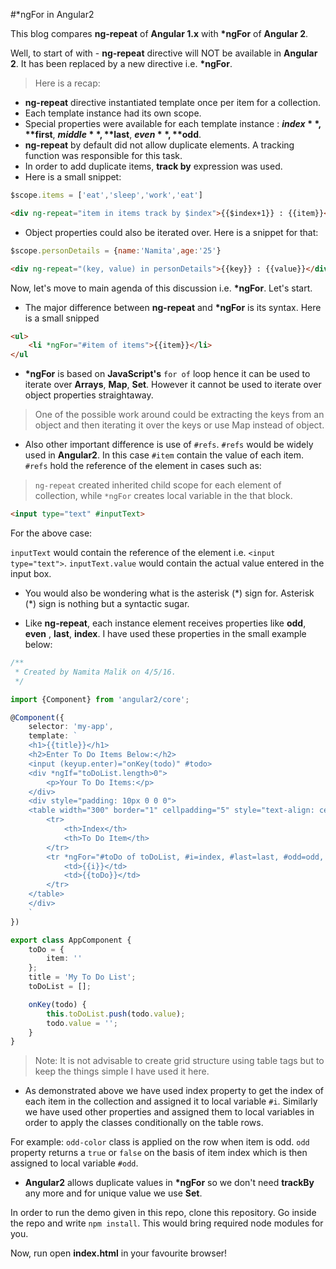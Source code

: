 #*ngFor in Angular2

This blog compares **ng-repeat** of **Angular 1.x** with **\*ngFor** of **Angular 2**.

Well, to start of with - **ng-repeat** directive will NOT be available in **Angular 2**. It has been replaced by a new directive i.e. **\*ngFor**.

> Here is a recap:

* **ng-repeat** directive instantiated template once per item for a collection.
* Each template instance had its own scope.
* Special properties were available for each template instance : **$index**, **$first**, **$middle**, **$last**, **$even**, **$odd**.
* **ng-repeat** by default did not allow duplicate elements. A tracking function was responsible for this task.
* In order to add duplicate items, **track by** expression was used.
* Here is a small snippet:

```JavaScript
$scope.items = ['eat','sleep','work','eat']
```

```HTML
<div ng-repeat="item in items track by $index">{{$index+1}} : {{item}}</div>
```

* Object properties could also be iterated over. Here is a snippet for that:

```JavaScript
$scope.personDetails = {name:'Namita',age:'25'}
```

```HTML
<div ng-repeat="(key, value) in personDetails">{{key}} : {{value}}</div>
```

Now, let's move to main agenda of this discussion i.e. **\*ngFor**. Let's start.

* The major difference between **ng-repeat** and **\*ngFor** is its syntax. Here is a small snipped

```HTML
<ul>
    <li *ngFor="#item of items">{{item}}</li>
</ul
```

* **\*ngFor** is based on **JavaScript's** `for of` loop hence it can be used to iterate over **Arrays**, **Map**, **Set**. However it cannot be used to iterate over object properties straightaway.
>One of the possible work around could be extracting the keys from an object and then iterating it over the keys or use Map instead of object.

* Also other important difference is use of `#refs`. `#refs` would be widely used in **Angular2**. In this case `#item` contain the value of each item. `#refs` hold the reference of the element in cases such as:

> `ng-repeat` created inherited child scope for each element of collection, while `*ngFor` creates local variable in the that block.

```HTML
<input type="text" #inputText>
```

For the above case:

`inputText` would contain the reference of the element i.e. `<input type="text">`. `inputText.value` would contain the actual value entered in the input box.

* You would also be wondering what is the asterisk (\*) sign for. Asterisk (\*) sign is nothing but a syntactic sugar.

* Like **ng-repeat**, each instance element receives properties like **odd**, **even** , **last**, **index**. I have used these properties in the small example below:

```TypeScript
/**
 * Created by Namita Malik on 4/5/16.
 */

import {Component} from 'angular2/core';

@Component({
    selector: 'my-app',
    template: `
    <h1>{{title}}</h1>
    <h2>Enter To Do Items Below:</h2>
    <input (keyup.enter)="onKey(todo)" #todo>
    <div *ngIf="toDoList.length>0">
        <p>Your To Do Items:</p>
    </div>
    <div style="padding: 10px 0 0 0">
    <table width="300" border="1" cellpadding="5" style="text-align: center">
        <tr>
            <th>Index</th>
            <th>To Do Item</th>
        </tr>
        <tr *ngFor="#toDo of toDoList, #i=index, #last=last, #odd=odd, #even=even"  [ngClass]="{'odd-color':odd, 'even-color':even, 'last-color' : last }">
            <td>{{i}}</td>
            <td>{{toDo}}</td>
        </tr>
    </table>
    </div>
    `
})

export class AppComponent {
    toDo = {
        item: ''
    };
    title = 'My To Do List';
    toDoList = [];

    onKey(todo) {
        this.toDoList.push(todo.value);
        todo.value = '';
    }
}
```

>Note: It is not advisable to create grid structure using table tags but to keep the things simple I have used it here.

* As demonstrated above we have used index property to get the index of each item in the collection and assigned it to local variable `#i`. Similarly we have used other properties and assigned them to local variables in order to apply the classes conditionally on the table rows.

For example: `odd-color` class is applied on the row when item is odd. `odd` property returns a `true` or `false` on the basis of item index which is then assigned to local variable `#odd`.
    
* **Angular2** allows duplicate values in **\*ngFor** so we don't need **trackBy** any more and for unique value we use **Set**.

In order to run the demo given in this repo, clone this repository. Go inside the repo and write `npm install`. This would bring required node modules for you.

Now, run open **index.html** in your favourite browser!